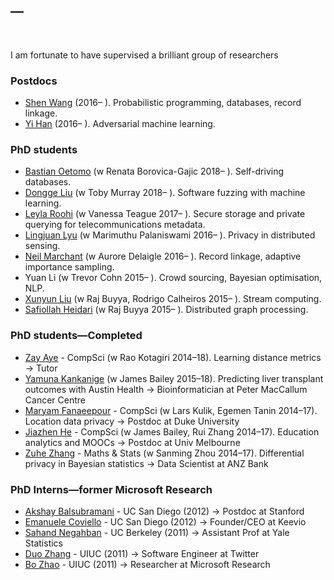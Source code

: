 ---
---

<link rel="stylesheet" href="styles.css" type="text/css">

<br>

I am fortunate to have supervised a brilliant group of researchers

### Postdocs

* [Shen Wang](https://scholar.google.com/citations?user=TpErHPkAAAAJ&hl=en) (2016-- ). Probabilistic programming, databases, record linkage.
* [Yi Han](https://scholar.google.com/citations?user=e_mtK4kAAAAJ&hl=en) (2016-- ). Adversarial machine learning.  


### PhD students

* [Bastian Oetomo](https://www.linkedin.com/in/bastian-oetomo-34300856/) (w Renata Borovica-Gajic 2018-- ). Self-driving databases.
* [Dongge Liu](https://www.linkedin.com/in/dongge-liu-9a957913a) (w Toby Murray 2018-- ). Software fuzzing with machine learning.
* [Leyla Roohi](https://au.linkedin.com/in/leyla-roohi-b4544a67) (w Vanessa Teague 2017-- ). Secure storage and private querying for telecommunications metadata.
* [Lingjuan Lyu](https://www.researchgate.net/profile/Lingjuan_Lyu) (w Marimuthu Palaniswami 2016-- ). Privacy in distributed sensing.
* [Neil Marchant](https://www.linkedin.com/in/neil-marchant-466678aa/) (w Aurore Delaigle 2016-- ). Record linkage, adaptive importance sampling.
* Yuan Li (w Trevor Cohn 2015-- ). Crowd sourcing, Bayesian optimisation, NLP.
* [Xunyun Liu](https://xunyunliu.github.io/) (w Raj Buyya, Rodrigo Calheiros 2015-- ). Stream computing.
* [Safiollah Heidari](https://sites.google.com/site/safiheidari/) (w Raj Buyya 2015-- ). Distributed graph processing.

### PhD students---Completed

* [Zay Aye](https://www.researchgate.net/profile/Zay_Aye) - CompSci (w Rao Kotagiri 2014--18). Learning distance metrics → Tutor
* [Yamuna Kankanige](https://www.linkedin.com/in/yamuna-kankanige-8b258a26/) (w James Bailey 2015--18). Predicting liver transplant outcomes with Austin Health → Bioinformatician at Peter MacCallum Cancer Centre
* [Maryam Fanaeepour](https://scholar.google.com.au/citations?user=1EPDwbAAAAAJ&hl=en) - CompSci (w Lars Kulik, Egemen Tanin 2014--17). Location data privacy → Postdoc at Duke University
* [Jiazhen He](https://scholar.google.com.au/citations?user=GtpWKiwAAAAJ&hl=en) - CompSci (w James Bailey, Rui Zhang 2014--17). Education analytics and MOOCs → Postdoc at Univ Melbourne
* [Zuhe Zhang](https://www.researchgate.net/profile/Zuhe_Zhang) - Maths & Stats (w Sanming Zhou 2014--17). Differential privacy in Bayesian statistics → Data Scientist at ANZ Bank


### PhD Interns---former Microsoft Research

* [Akshay Balsubramani](http://www.linkedin.com/pub/akshay-balsubramani/12/3aa/2) - UC San Diego (2012) → Postdoc at Stanford
* [Emanuele Coviello](http://acsweb.ucsd.edu/~ecoviell/) - UC San Diego (2012) → Founder/CEO at Keevio
* [Sahand Negahban](http://www.eecs.berkeley.edu/~sahand_n/) - UC Berkeley (2011) → Assistant Prof at Yale Statistics
* [Duo Zhang](http://sifaka.cs.uiuc.edu/~dzhang22/) - UIUC (2011) → Software Engineer at Twitter
* [Bo Zhao](http://dm1.cs.uiuc.edu/) - UIUC (2011) → Researcher at Microsoft Research